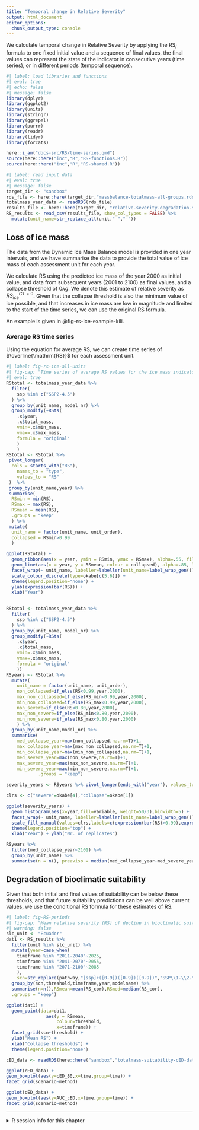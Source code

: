 ```yaml
---
title: "Temporal change in Relative Severity"
output: html_document
editor_options: 
  chunk_output_type: console
---
```



We calculate temporal change in Relative Severity by applying the $\mathrm{RS}_{i}$ formula to one fixed initial value and a sequence of final values, the final values can represent the state of the indicator in consecutive years (time series), or in different periods (temporal sequence). 

```r
#| label: load libraries and functions
#| eval: true
#| echo: false
#| message: false
library(dplyr)
library(ggplot2)
library(units)
library(stringr)
library(ggrepel)
library(purrr)
library(readr)
library(tidyr)
library(forcats)

here::i_am("docs-src/RS/time-series.qmd")
source(here::here("inc","R","RS-functions.R"))
source(here::here("inc","R","RS-shared.R"))
```

```r
#| label: read input data 
#| eval: true
#| message: false
target_dir <- "sandbox"
rds_file <- here::here(target_dir,"massbalance-totalmass-all-groups.rds")
totalmass_year_data <- readRDS(rds_file)
results_file <- here::here(target_dir, "relative-severity-degradation-suitability-all-tropical-glaciers.csv")
RS_results <- read_csv(results_file, show_col_types = FALSE) %>%
  mutate(unit_name=str_replace_all(unit," ","-"))
```


## Loss of ice mass

The data from the Dynamic Ice Mass Balance model is provided in one year intervals, and we have summarise the data to provide the total value of ice mass of each assessment unit for each year.

We calculate RS using the predicted ice mass of the year 2000 as initial value, and data from subsequent years (2001 to 2100) as final values, and a collapse threshold of $0 kg$. [We denote this estimate of relative severity as $RS_{ice}^{CT=0}$.]{.aside} Given that the collapse threshold is also the minimum value of ice possible, and that increases in ice mass are low in magnitude and limited to the start of the time series, we can use the original RS formula.

An example is given in @fig-rs-ice-example-kili.

### Average RS time series

Using the equation for average RS, we can create time series of $\overline{\mathrm{RS}}$ for each assessment unit.

```r
#| label: fig-rs-ice-all-units
#| fig-cap: "Time series of average RS values for the ice mass indicator variable for all assessment units. We use here data from the 100 years time series calculated for one scenario (SSP2-4.5), and combined median and median absolute deviation (based on 50 replicates per model) for all 12 models. The line represent the best estimate and the shaded area represent the interval between aggregated  min and max values for each year."
#| eval: true
RStotal <- totalmass_year_data %>%
  filter(
    ssp %in% c("SSP2-4.5")
  ) %>%
  group_by(unit_name, model_nr) %>%
  group_modify(~RSts(
    .x$year,
    .x$total_mass,
    vmin=.x$min_mass,
    vmax=.x$max_mass,
    formula = "original"
    )
    ) 
RStotal <- RStotal %>%
 pivot_longer(
  cols = starts_with("RS"),
    names_to = "type",
    values_to = "RS"
 )  %>%
 group_by(unit_name,year) %>%
 summarise(
  RSmin = min(RS),
  RSmax = max(RS),
  RSmean = mean(RS),
  .groups = "keep"
  ) %>%
 mutate(
  unit_name = factor(unit_name, unit_order),
  collapsed = RSmin>0.99
  )

ggplot(RStotal) +
  geom_ribbon(aes(x = year, ymin = RSmin, ymax = RSmax), alpha=.55, fill = okabe[2]) +
  geom_line(aes(x = year, y = RSmean, colour = collapsed), alpha=.85, linewidth=1.2) +
  facet_wrap(~ unit_name, labeller=labeller(unit_name=label_wrap_gen())) +
  scale_colour_discrete(type=okabe[c(5,6)]) +
  theme(legend.position="none") +
  ylab(expression(bar(RS))) +
  xlab("Year")
  
```

```r
RStotal <- totalmass_year_data %>%
  filter(
    ssp %in% c("SSP2-4.5")
  ) %>%
  group_by(unit_name, model_nr) %>%
  group_modify(~RSts(
    .x$year,
    .x$total_mass,
    vmin=.x$min_mass,
    vmax=.x$max_mass,
    formula = "original"
    )) 
RSyears <- RStotal %>%
  mutate(
    unit_name = factor(unit_name, unit_order),
    non_collapsed=if_else(RS<0.99,year,2000),
    max_non_collapsed=if_else(RS_min<0.99,year,2000),
    min_non_collapsed=if_else(RS_max<0.99,year,2000),
    non_severe=if_else(RS<0.80,year,2000),
    max_non_severe=if_else(RS_min<0.80,year,2000),
    min_non_severe=if_else(RS_max<0.80,year,2000)
    ) %>%
  group_by(unit_name,model_nr) %>%
  summarise(
    med_collapse_year=max(non_collapsed,na.rm=T)+1,
    max_collapse_year=max(max_non_collapsed,na.rm=T)+1,
    min_collapse_year=max(min_non_collapsed,na.rm=T)+1,
    med_severe_year=max(non_severe,na.rm=T)+1,
    max_severe_year=max(max_non_severe,na.rm=T)+1,
    min_severe_year=max(min_non_severe,na.rm=T)+1,
            .groups = "keep")

severity_years <- RSyears %>% pivot_longer(ends_with("year"), values_to = "year",names_to=c("bound","variable"), names_pattern="(.*)_(.*)_year") %>% filter(year<2101)

clrs <- c("severe"=okabe[4],"collapse"=okabe[1])

ggplot(severity_years) +
  geom_histogram(aes(x=year,fill=variable, weight=50/3),binwidth=5) +
  facet_wrap(~ unit_name, labeller=labeller(unit_name=label_wrap_gen())) +
  scale_fill_manual(values=clrs,labels=c(expression(bar(RS)>0.99),expression(bar(RS)>=0.80))) +
  theme(legend.position="top") +
  xlab("Year") + ylab("Nr. of replicates")
```

```r
RSyears %>%
  filter(med_collapse_year<2101) %>%
  group_by(unit_name) %>%
  summarise(n = n(), preaviso = median(med_collapse_year-med_severe_year))
```


## Degradation of bioclimatic suitability



  Given that both initial and final values of suitability can be below these thresholds, and that future suitability predictions can be well above current values, we use the conditional RS formula for these estimates of RS.


```r
#| label: fig-RS-periods
#| fig-cap: "Mean relative severity (RS) of decline in bioclimatic suitability for the assessment unit of the T.G.E. of Ecuador for five global circulation models (points), and three different timeframes (columns), future scenarios (rows) and collapse thresholds (x axis) based on threshold of the confusion matrix ( $acc$: maximum accuracy, $ess$: equal sensitivity and specificity, and $ppv$: Positive predictive value)."
#| warning: false
slc_unit <- "Ecuador"
dat1 <- RS_results %>%
  filter(unit %in% slc_unit) %>%
  mutate(year=case_when(
    timeframe %in% "2011-2040"~2025,
    timeframe %in% "2041-2070"~2055,
    timeframe %in% "2071-2100"~2085
    ),
    scn=str_replace(pathway,"[ssp]+([0-9])([0-9])([0-9])","SSP\\1-\\2.\\3"),) %>%
  group_by(scn,threshold,timeframe,year,modelname) %>%
  summarise(n=n(),RSmean=mean(RS_cor),RSmed=median(RS_cor),
  .groups = "keep")

ggplot(dat1) +
  geom_point(data=dat1,
               aes(y = RSmean, 
                   colour=threshold, 
                   x=timeframe)) + 
  facet_grid(scn~threshold) +
  ylab("Mean RS") +
  xlab("Collapse thresholds") +
  theme(legend.position="none")
```


```r
cED_data <- readRDS(here::here("sandbox","totalmass-suitability-cED-data.rds"))

ggplot(cED_data) +
geom_boxplot(aes(y=cED_80,x=time,group=time)) +
facet_grid(scenario~method)

ggplot(cED_data) +
geom_boxplot(aes(y=AUC_cED,x=time,group=time)) +
facet_grid(scenario~method)

```
----

<details><summary>R session info for this chapter </summary>

```r
sessionInfo()
```
</details>